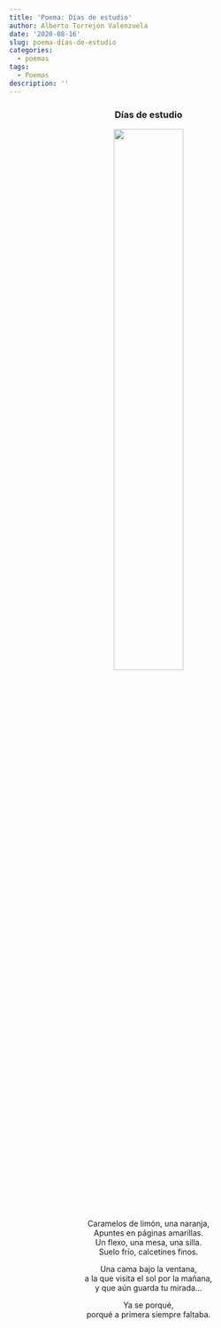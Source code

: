 ```yaml
---
title: 'Poema: Días de estudio'
author: Alberto Torrejón Valenzuela
date: '2020-08-16'
slug: poema-días-de-estudio
categories:
  - poemas
tags:
  - Poemas
description: ''
---
```


<center>
<h3>**Días de estudio**</h3>

![](/text/2020-08-16-poema-días-de-estudio_files/bami.png){width=50% height=50%}

Caramelos de limón, una naranja, <br>
Apuntes en páginas amarillas. <br>
Un flexo, una mesa, una silla. <br>
Suelo frío, calcetines finos. <br>

Una cama bajo la ventana, <br>
a la que visita el sol por la mañana, <br>
y que aún guarda tu mirada… <br>

Ya se porqué, <br>
porqué a primera siempre faltaba. <br>


